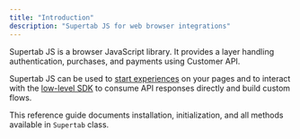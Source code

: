 ```yaml
---
title: "Introduction"
description: "Supertab JS for web browser integrations"
---
```


Supertab JS is a browser JavaScript library. It provides a layer handling authentication, purchases, and payments using Customer API.

Supertab JS can be used to [start experiences](/supertab-js/experiences/starting-experiences) on your pages and to interact with the [low-level SDK](/supertab-js/reference/overview) to consume API responses directly and build custom flows.

This reference guide documents installation, initialization, and all methods available in `Supertab` class.
